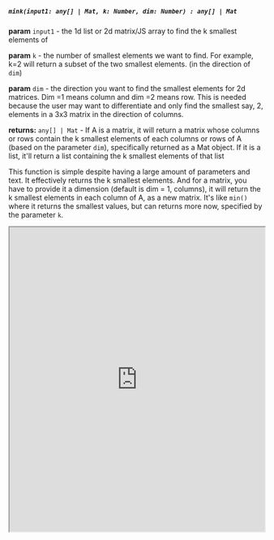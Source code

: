 

##### `mink(input1: any[] | Mat, k: Number, dim: Number) : any[] | Mat`

**param** `input1` - the 1d list or 2d matrix/JS array to find the k smallest elements of 

**param** `k` - the number of smallest elements we want to find. For example, k=2 will return a subset of the two smallest elements. (in the direction of `dim`)

**param** `dim` - the direction you want to find the smallest elements for 2d matrices. Dim =1 means column and dim =2 means row. This is needed because the user may want to differentiate and only find the smallest say, 2, elements in a 3x3 matrix in the direction of columns. 

**returns:** `any[] | Mat` - If A is a matrix, it will return a matrix whose columns or rows contain the k smallest elements of each columns or rows of A (based on the parameter `dim`), specifically returned as a Mat object. If it is a list, it'll return a list containing the k smallest elements of that list

This function is simple despite having a large amount of parameters and text. It effectively returns the k smallest elements. And for a matrix, you have to provide it a dimension (default is dim = 1, columns), it will return the k smallest elements in each column of A, as a new matrix. It's like `min()` where it returns the smallest values, but can returns more now, specified by the parameter `k`. 

<iframe src="https://hlab.app/s/docs/hbook_mink"
    width="100%"
    height="600px">
</iframe>